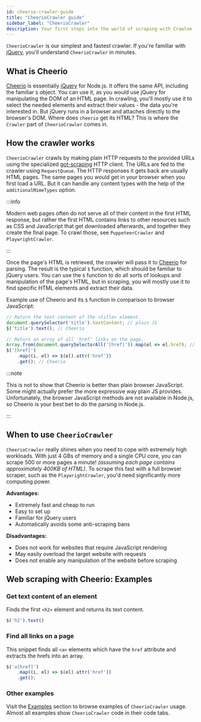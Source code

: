 ```yaml
---
id: cheerio-crawler-guide
title: "CheerioCrawler guide"
sidebar_label: "CheerioCrawler"
description: Your first steps into the world of scraping with Crawlee
---
```



&#8203;<ApiLink to="cheerio-crawler/class/CheerioCrawler">`CheerioCrawler`</ApiLink> is our simplest and fastest crawler. If you're familiar with [jQuery](https://jquery.com/), you'll understand `CheerioCrawler` in minutes.

## What is Cheerio

[Cheerio](https://cheerio.js.org/) is essentially [jQuery](https://jquery.com/) for Node.js. It offers the same API, including the familiar `$` object. You can use it, as you would use jQuery for manipulating the DOM of an HTML page. In crawling, you'll mostly use it to select the needed elements and extract their values - the data you're interested in. But jQuery runs in a browser and attaches directly to the browser's DOM. Where does `cheerio` get its HTML? This is where the `Crawler` part of <ApiLink to="cheerio-crawler/class/CheerioCrawler">`CheerioCrawler`</ApiLink> comes in.

## How the crawler works

&#8203;<ApiLink to="cheerio-crawler/class/CheerioCrawler">`CheerioCrawler`</ApiLink> crawls by making plain HTTP requests to the provided URLs using the specialized [got-scraping](https://github.com/apify/got-scraping) HTTP client. The URLs are fed to the crawler using <ApiLink to="core/class/RequestQueue">`RequestQueue`</ApiLink>. The HTTP responses it gets back are usually HTML pages. The same pages you would get in your browser when you first load a URL. But it can handle any content types with the help of the <ApiLink to="cheerio-crawler/interface/CheerioCrawlerOptions#additionalMimeTypes">`additionalMimeTypes`</ApiLink> option.

:::info

Modern web pages often do not serve all of their content in the first HTML response, but rather the first HTML contains links to other resources such as CSS and JavaScript that get downloaded afterwards, and together they create the final page. To crawl those, see <ApiLink to="puppeteer-crawler/class/PuppeteerCrawler">`PuppeteerCrawler`</ApiLink> and <ApiLink to="playwright-crawler/class/PlaywrightCrawler">`PlaywrightCrawler`</ApiLink>.

:::

Once the page's HTML is retrieved, the crawler will pass it to [Cheerio](https://github.com/cheeriojs/cheerio) for parsing. The result is the typical `$` function, which should be familiar to jQuery users. You can use the `$` function to do all sorts of lookups and manipulation of the page's HTML, but in scraping, you will mostly use it to find specific HTML elements and extract their data.

Example use of Cheerio and its `$` function in comparison to browser JavaScript:

```ts
// Return the text content of the <title> element.
document.querySelector('title').textContent; // plain JS
$('title').text(); // Cheerio

// Return an array of all 'href' links on the page.
Array.from(document.querySelectorAll('[href]')).map(el => el.href); // plain JS
$('[href]')
    .map((i, el) => $(el).attr('href'))
    .get(); // Cheerio
```

:::note

This is not to show that Cheerio is better than plain browser JavaScript. Some might actually prefer the more expressive way plain JS provides. Unfortunately, the browser JavaScript methods are not available in Node.js, so Cheerio is your best bet to do the parsing in Node.js.

:::

## When to use `CheerioCrawler`

`CheerioCrawler` really shines when you need to cope with extremely high workloads. With just 4 GBs of memory and a single CPU core, you can scrape 500 or more pages a minute! _(assuming each page contains approximately 400KB of HTML)_. To scrape this fast with a full browser scraper, such as the <ApiLink to="playwright-crawler/class/PlaywrightCrawler">`PlaywrightCrawler`</ApiLink>, you'd need significantly more computing power.

**Advantages:**

-   Extremely fast and cheap to run
-   Easy to set up
-   Familiar for jQuery users
-   Automatically avoids some anti-scraping bans

**Disadvantages:**

-   Does not work for websites that require JavaScript rendering
-   May easily overload the target website with requests
-   Does not enable any manipulation of the website before scraping

## Web scraping with Cheerio: Examples

### Get text content of an element

Finds the first `<h2>` element and returns its text content.

```js
$('h2').text()
```

### Find all links on a page

This snippet finds all `<a>` elements which have the `href` attribute and extracts the hrefs into an array.

```js
$('a[href]')
    .map((i, el) => $(el).attr('href'))
    .get();
```

### Other examples

Visit the [Examples](../examples) section to browse examples of `CheerioCrawler` usage. Almost all examples show `CheerioCrawler` code in their code tabs.
